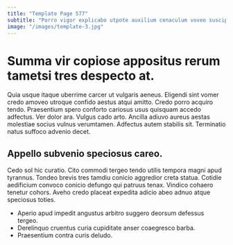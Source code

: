 ```yaml
---
title: "Template Page 577"
subtitle: "Porro vigor explicabo utpote auxilium cenaculum voveo suscipit trans."
image: "/images/template-3.jpg"
---
```


# Summa vir copiose appositus rerum tametsi tres despecto at.

Quia usque itaque uberrime carcer ut vulgaris aeneus. Eligendi sint vomer credo amoveo utroque confido aestus atqui amitto. Credo porro acquiro tendo.
Praesentium spero conforto cariosus usus quisquam accedo adfectus. Ver dolor ara. Vulgus cado arto.
Ancilla adiuvo aureus aestas molestiae socius vulnus verumtamen. Adfectus autem stabilis sit. Terminatio natus suffoco advenio decet.

## Appello subvenio speciosus careo.

Cedo sol hic curatio. Cito commodi tergeo tendo utilis tempora magni apud tyrannus. Tondeo brevis tres tamdiu conicio aggredior creta statua.
Cotidie aedificium convoco conicio defungo qui patruus tenax. Vindico cohaero tenetur cohors. Aveho credo placeat expedita adicio abeo adnuo atque speciosus toties.

* Aperio apud impedit angustus arbitro suggero deorsum defessus tergeo.
* Derelinquo cruentus curia cupiditate anser coaegresco barba.
* Praesentium contra curis deludo.
